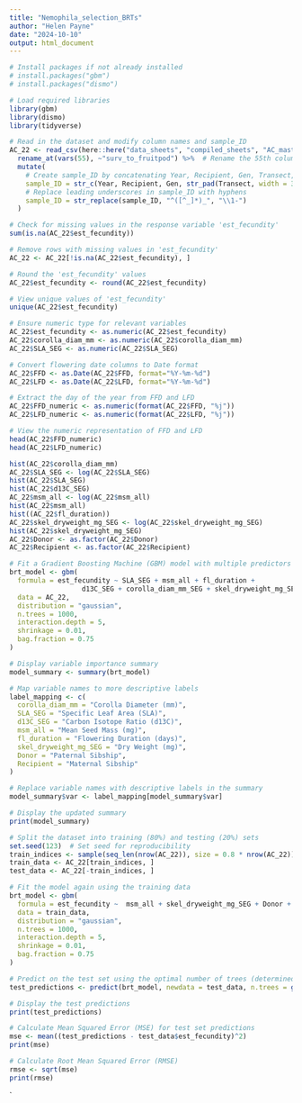 ```yaml
---
title: "Nemophila_selection_BRTs"
author: "Helen Payne"
date: "2024-10-10"
output: html_document
---
```


```r
# Install packages if not already installed
# install.packages("gbm")
# install.packages("dismo")

# Load required libraries
library(gbm)
library(dismo)
library(tidyverse)

```


```r
# Read in the dataset and modify column names and sample_ID
AC_22 <- read_csv(here::here("data_sheets", "compiled_sheets", "AC_mastersheet_Fitness-mains_2022.csv")) %>%
  rename_at(vars(55), ~"surv_to_fruitpod") %>%  # Rename the 55th column
  mutate(
    # Create sample_ID by concatenating Year, Recipient, Gen, Transect, and Plant_ID
    sample_ID = str_c(Year, Recipient, Gen, str_pad(Transect, width = 3, pad = "0"), Plant_ID, sep = "-"),
    # Replace leading underscores in sample_ID with hyphens
    sample_ID = str_replace(sample_ID, "^([^_]*)_", "\\1-")
  )

```



```r
# Check for missing values in the response variable 'est_fecundity'
sum(is.na(AC_22$est_fecundity))

# Remove rows with missing values in 'est_fecundity'
AC_22 <- AC_22[!is.na(AC_22$est_fecundity), ]

# Round the 'est_fecundity' values
AC_22$est_fecundity <- round(AC_22$est_fecundity)

# View unique values of 'est_fecundity'
unique(AC_22$est_fecundity)

# Ensure numeric type for relevant variables
AC_22$est_fecundity <- as.numeric(AC_22$est_fecundity)
AC_22$corolla_diam_mm <- as.numeric(AC_22$corolla_diam_mm)
AC_22$SLA_SEG <- as.numeric(AC_22$SLA_SEG)

# Convert flowering date columns to Date format
AC_22$FFD <- as.Date(AC_22$FFD, format="%Y-%m-%d")
AC_22$LFD <- as.Date(AC_22$LFD, format="%Y-%m-%d")

# Extract the day of the year from FFD and LFD
AC_22$FFD_numeric <- as.numeric(format(AC_22$FFD, "%j"))
AC_22$LFD_numeric <- as.numeric(format(AC_22$LFD, "%j"))

# View the numeric representation of FFD and LFD
head(AC_22$FFD_numeric)
head(AC_22$LFD_numeric)

hist(AC_22$corolla_diam_mm)
AC_22$SLA_SEG <- log(AC_22$SLA_SEG)
hist(AC_22$SLA_SEG)
hist(AC_22$d13C_SEG)
AC_22$msm_all <- log(AC_22$msm_all)
hist(AC_22$msm_all)
hist((AC_22$fl_duration))
AC_22$skel_dryweight_mg_SEG <- log(AC_22$skel_dryweight_mg_SEG)
hist(AC_22$skel_dryweight_mg_SEG)
AC_22$Donor <- as.factor(AC_22$Donor)
AC_22$Recipient <- as.factor(AC_22$Recipient)
```


```r
# Fit a Gradient Boosting Machine (GBM) model with multiple predictors
brt_model <- gbm(
  formula = est_fecundity ~ SLA_SEG + msm_all + fl_duration + 
                  d13C_SEG + corolla_diam_mm_SEG + skel_dryweight_mg_SEG,
  data = AC_22,
  distribution = "gaussian",
  n.trees = 1000,
  interaction.depth = 5,
  shrinkage = 0.01,
  bag.fraction = 0.75
)

# Display variable importance summary
model_summary <- summary(brt_model)

# Map variable names to more descriptive labels
label_mapping <- c(
  corolla_diam_mm = "Corolla Diameter (mm)",
  SLA_SEG = "Specific Leaf Area (SLA)",
  d13C_SEG = "Carbon Isotope Ratio (d13C)",
  msm_all = "Mean Seed Mass (mg)",
  fl_duration = "Flowering Duration (days)",
  skel_dryweight_mg_SEG = "Dry Weight (mg)",
  Donor = "Paternal Sibship",
  Recipient = "Maternal Sibship"
)

# Replace variable names with descriptive labels in the summary
model_summary$var <- label_mapping[model_summary$var]

# Display the updated summary
print(model_summary)

```


```r
# Split the dataset into training (80%) and testing (20%) sets
set.seed(123)  # Set seed for reproducibility
train_indices <- sample(seq_len(nrow(AC_22)), size = 0.8 * nrow(AC_22))
train_data <- AC_22[train_indices, ]
test_data <- AC_22[-train_indices, ]

# Fit the model again using the training data
brt_model <- gbm(
  formula = est_fecundity ~  msm_all + skel_dryweight_mg_SEG + Donor + Recipient,
  data = train_data,
  distribution = "gaussian",
  n.trees = 1000,
  interaction.depth = 5,
  shrinkage = 0.01,
  bag.fraction = 0.75
)

# Predict on the test set using the optimal number of trees (determined via OOB method)
test_predictions <- predict(brt_model, newdata = test_data, n.trees = gbm.perf(brt_model, method = "OOB"))

# Display the test predictions
print(test_predictions)

# Calculate Mean Squared Error (MSE) for test set predictions
mse <- mean((test_predictions - test_data$est_fecundity)^2)
print(mse)

# Calculate Root Mean Squared Error (RMSE)
rmse <- sqrt(mse)
print(rmse)

```


`

